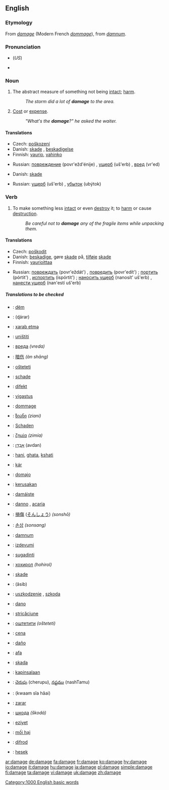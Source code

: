 {{wikipedia}}
==English==

===Etymology===
From {{OF.}} ''[[#Old French|damage]]'' (Modern French ''[[dommage]]''), from {{L.}} ''[[damnum]]''.

===Pronunciation===
*{{IPA|/ˈdæmədʒ/}} (''US'')
*{{audio|en-us-damage.ogg|Audio (US)}}

===Noun===
{{en-noun}}

# The abstract measure of something not being [[intact]]; [[harm]].
#:''The storm did a lot of '''damage''' to the area.''
# {{slang}} [[cost|Cost]] or [[expense]].
#:''"What's the '''damage'''?" he asked the waiter.''

====Translations====
{{trans-top|abstract measure of something not being intact; harm}}
*Czech: [[poškození]] {{n}}
*Danish: [[skade]] {{c}}, [[beskadigelse]] {{c}}
*Finnish: [[vaurio]], [[vahinko]]
{{trans-mid}}
*Russian: [[повреждение]] (povr'ežd'énije) {{n}}, [[ущерб]] (uš'erb) {{m}}, [[вред]] (vr'ed) {{m}}
{{trans-bottom}}

{{trans-top|cost or expense}}
*Danish: [[skade]] {{c}}
{{trans-mid}}
*Russian: [[ущерб]] (uš'erb) {{m}}, [[убыток]] (ubýtok) {{m}}
{{trans-bottom}}

===Verb===
{{en-verb|damag|ing}}

# To make something less [[intact]] or even [[destroy]] it; to [[harm]] or cause [[destruction]].
#:''Be careful not to '''damage''' any of the fragile items while unpacking them.''

====Translations====
{{trans-top|to make something less intact or even destroy it; to harm or cause destruction}}
*Czech: [[poškodit]]
*Danish: [[beskadige]], gøre [[skade]] på, [[tilføje]] [[skade]]
*Finnish: [[vaurioittaa]]
{{trans-mid}}
*Russian: [[повреждать]] (povr'eždát') {{impf}}, [[повредить]] (povr'edít') {{pf}}; [[портить]] (pórtit') {{impf}}, [[испортить]] (ispórtit') {{pf}}; [[наносить ущерб]] (nanosít' uš'erb) {{impf}}, [[нанести ущерб]] (nan'estí uš'erb) {{pf}}
{{trans-bottom}}

=====Translations to be checked=====
{{checktrans}}
{{top}}
*{{ttbc|Albanian}}: [[dëm]]
*{{ttbc|Arabic}}: {{ARchar|[[ضرر]]}} (ɖárar)
*{{ttbc|Azerbaijani}}: [[xarab etmə]]
*{{ttbc|Bosnian}}: [[uništiti]]
*{{ttbc|Bulgarian}}: [[вреда]] ''(vreda)''
*{{ttbc|Chinese}}: [[暗伤]] ''(àn shāng)''
*{{ttbc|Croatian}}: [[ošteteti]]
*{{ttbc|Dutch}}: [[schade]] {{f}}
*{{ttbc|Esperanto}}: [[difekt]]
*{{ttbc|Estonian}}: [[vigastus]]
*{{ttbc|French}}: [[dommage]] {{m}}
*{{ttbc|Georgian}}: [[ზიანი]] ''(ziani)''
*{{ttbc|German}}: [[Schaden]]
*{{ttbc|Greek}}: [[ζημία]] ''(zimía)''
*{{ttbc|Hebrew}}: [[אבדן|אָבְדָן]] (avdan)
*{{ttbc|Hindi}}: [[hani]], [[ghata]], [[kshati]]
*{{ttbc|Hungarian}}: [[kár]]
*{{ttbc|Ido}}: [[domajo]]
*{{ttbc|Indonesian}}: [[kerusakan]]
*{{ttbc|Irish}}: [[damáiste]]
*{{ttbc|Italian}}: [[danno]] {{m}}, [[acaria]] {{f}}
*{{ttbc|Japanese}}: [[損傷]] ([[そんしょう]]) ''(sonshō)''
*{{ttbc|Korean}}: [[손상]] ''(sonsang)''
{{mid}}
*{{ttbc|Latin}}: [[damnum]] {{n}}
*{{ttbc|Latvian}}: [[izdevumi]]
*{{ttbc|Lithuanian}}: [[sugadinti]]
*{{ttbc|Mongolian}}: [[хохирол]] ''(hohirol)''
*{{ttbc|Norwegian}}: [[skade]]
*{{ttbc|Persian}}: {{FAchar|[[آسیب]]}} (âsib)
*{{ttbc|Polish}}: [[uszkodzenie]] {{n}}, [[szkoda]] {{f}}
*{{ttbc|Portuguese}}: [[dano]]
*{{ttbc|Romanian}}: [[stricăciune]]
*{{ttbc|Serbian}}: [[оштетити]] ''(ošteteti)''
*{{ttbc|Slovak}}: [[cena]]
*{{ttbc|Spanish}}: [[daño]]
*{{ttbc|Swahili}}: [[afa]]
*{{ttbc|Swedish}}: [[skada]] {{c}}
*{{ttbc|Tagalog}}: [[kapinsalaan]]
*{{ttbc|Telugu}}: [[చెరుపు]] (cherupu), [[నష్టము]] (nashTamu)
*{{ttbc|Thai}}: {{THchar|[[ความเสียหาย]]}} (kwaam sĭa hăai)
*{{ttbc|Turkish}}: [[zarar]]
*{{ttbc|Ukrainian}}: [[шкода]] ''(škodá)''
*{{ttbc|Uyghur}}: [[eziyet]]
*{{ttbc|Vietnamese}}: [[mối hại]]
*{{ttbc|Welsh}}: [[difrod]]
*{{ttbc|Yiddish}}: [[hesek]]
{{bottom}}

[[Category:1000 English basic words]]

[[ar:damage]]
[[de:damage]]
[[fa:damage]]
[[fr:damage]]
[[ko:damage]]
[[hy:damage]]
[[io:damage]]
[[it:damage]]
[[hu:damage]]
[[ja:damage]]
[[pl:damage]]
[[simple:damage]]
[[fi:damage]]
[[ta:damage]]
[[vi:damage]]
[[uk:damage]]
[[zh:damage]]